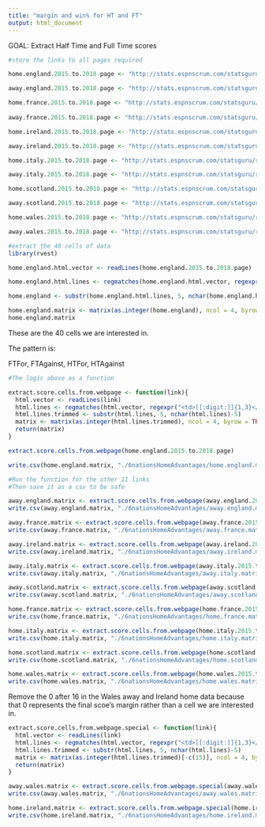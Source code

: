 ```yaml
---
title: "margin and win% for HT and FT"
output: html_document
---
```


GOAL:
Extract Half Time and Full Time scores

```r
#store the links to all pages required

home.england.2015.to.2018.page <- "http://stats.espnscrum.com/statsguru/rugby/stats/index.html?class=1;home_or_away=1;spanmax1=31+Dec+2018;spanmin1=1+Jan+2015;spanval1=span;team=1;template=results;trophy=2;type=team;view=results"

away.england.2015.to.2018.page <- "http://stats.espnscrum.com/statsguru/rugby/stats/index.html?class=1;home_or_away=2;spanmax1=31+Dec+2018;spanmin1=1+Jan+2015;spanval1=span;team=1;template=results;trophy=2;type=team;view=results"

home.france.2015.to.2018.page <- "http://stats.espnscrum.com/statsguru/rugby/stats/index.html?class=1;home_or_away=1;spanmax1=31+Dec+2018;spanmin1=1+Jan+2015;spanval1=span;team=9;template=results;trophy=2;type=team;view=results"
  
away.france.2015.to.2018.page <- "http://stats.espnscrum.com/statsguru/rugby/stats/index.html?class=1;home_or_away=2;spanmax1=31+Dec+2018;spanmin1=1+Jan+2015;spanval1=span;team=9;template=results;trophy=2;type=team;view=results"

home.ireland.2015.to.2018.page <- "http://stats.espnscrum.com/statsguru/rugby/stats/index.html?class=1;home_or_away=1;spanmax1=31+Dec+2018;spanmin1=1+Jan+2015;spanval1=span;team=3;template=results;trophy=2;type=team;view=results"

away.ireland.2015.to.2018.page <- "http://stats.espnscrum.com/statsguru/rugby/stats/index.html?class=1;home_or_away=2;spanmax1=31+Dec+2018;spanmin1=1+Jan+2015;spanval1=span;team=3;template=results;trophy=2;type=team;view=results"

home.italy.2015.to.2018.page <- "http://stats.espnscrum.com/statsguru/rugby/stats/index.html?class=1;home_or_away=1;spanmax1=31+Dec+2018;spanmin1=1+Jan+2015;spanval1=span;team=20;template=results;trophy=2;type=team;view=results"

away.italy.2015.to.2018.page <- "http://stats.espnscrum.com/statsguru/rugby/stats/index.html?class=1;home_or_away=2;spanmax1=31+Dec+2018;spanmin1=1+Jan+2015;spanval1=span;team=20;template=results;trophy=2;type=team;view=results"

home.scotland.2015.to.2018.page <- "http://stats.espnscrum.com/statsguru/rugby/stats/index.html?class=1;home_or_away=1;spanmax1=31+Dec+2018;spanmin1=1+Jan+2015;spanval1=span;team=2;template=results;trophy=2;type=team;view=results"

away.scotland.2015.to.2018.page <- "http://stats.espnscrum.com/statsguru/rugby/stats/index.html?class=1;home_or_away=2;spanmax1=31+Dec+2018;spanmin1=1+Jan+2015;spanval1=span;team=2;template=results;trophy=2;type=team;view=results"

home.wales.2015.to.2018.page <- "http://stats.espnscrum.com/statsguru/rugby/stats/index.html?class=1;home_or_away=1;spanmax1=31+Dec+2018;spanmin1=1+Jan+2015;spanval1=span;team=4;template=results;trophy=2;type=team;view=results"

away.wales.2015.to.2018.page <- "http://stats.espnscrum.com/statsguru/rugby/stats/index.html?class=1;home_or_away=2;spanmax1=31+Dec+2018;spanmin1=1+Jan+2015;spanval1=span;team=4;template=results;trophy=2;type=team;view=results"
```

```r
#extract the 40 cells of data
library(rvest)

home.england.html.vector <- readLines(home.england.2015.to.2018.page)

home.england.html.lines <- regmatches(home.england.html.vector, regexpr("<td>[[:digit:]]{1,3}</td>", home.england.html.vector))

home.england <- substr(home.england.html.lines, 5, nchar(home.england.html.lines)-5)

home.england.matrix <- matrix(as.integer(home.england), ncol = 4, byrow = TRUE)
home.england.matrix
```

These are the 40 cells we are interested in.

The pattern is:

FTFor, FTAgainst, HTFor, HTAgainst

```r
#The logic above as a function

extract.score.cells.from.webpage <- function(link){
  html.vector <- readLines(link)
  html.lines <- regmatches(html.vector, regexpr("<td>[[:digit:]]{1,3}</td>", html.vector))
  html.lines.trimmed <- substr(html.lines, 5, nchar(html.lines)-5)
  matrix <- matrix(as.integer(html.lines.trimmed), ncol = 4, byrow = TRUE)
  return(matrix)
}

extract.score.cells.from.webpage(home.england.2015.to.2018.page)
```

```r
write.csv(home.england.matrix, "./6nationsHomeAdvantages/home.england.matrix.csv")

#Run the function for the other 11 links
#Then save it as a csv to be safe

away.england.matrix <- extract.score.cells.from.webpage(away.england.2015.to.2018.page)
write.csv(away.england.matrix, "./6nationsHomeAdvantages/away.england.matrix.csv")

away.france.matrix <- extract.score.cells.from.webpage(away.france.2015.to.2018.page)
write.csv(away.france.matrix, "./6nationsHomeAdvantages/away.france.matrix.csv")

away.ireland.matrix <- extract.score.cells.from.webpage(away.ireland.2015.to.2018.page)
write.csv(away.ireland.matrix, "./6nationsHomeAdvantages/away.ireland.matrix.csv")

away.italy.matrix <- extract.score.cells.from.webpage(away.italy.2015.to.2018.page)
write.csv(away.italy.matrix, "./6nationsHomeAdvantages/away.italy.matrix.csv")

away.scotland.matrix <- extract.score.cells.from.webpage(away.scotland.2015.to.2018.page)
write.csv(away.scotland.matrix, "./6nationsHomeAdvantages/away.scotland.matrix.csv")

home.france.matrix <- extract.score.cells.from.webpage(home.france.2015.to.2018.page)
write.csv(home.france.matrix, "./6nationsHomeAdvantages/home.france.matrix.csv")

home.italy.matrix <- extract.score.cells.from.webpage(home.italy.2015.to.2018.page)
write.csv(home.italy.matrix, "./6nationsHomeAdvantages/home.italy.matrix.csv")

home.scotland.matrix <- extract.score.cells.from.webpage(home.scotland.2015.to.2018.page)
write.csv(home.scotland.matrix, "./6nationsHomeAdvantages/home.scotland.matrix.csv")

home.wales.matrix <- extract.score.cells.from.webpage(home.wales.2015.to.2018.page)
write.csv(home.wales.matrix, "./6nationsHomeAdvantages/home.wales.matrix.csv")
```

Remove the 0 after 16 in the Wales away and Ireland home data because that 0 represents the final scoe's margin rather than a cell we are interested in.

```r
extract.score.cells.from.webpage.special <- function(link){
  html.vector <- readLines(link)
  html.lines <- regmatches(html.vector, regexpr("<td>[[:digit:]]{1,3}</td>", html.vector))
  html.lines.trimmed <- substr(html.lines, 5, nchar(html.lines)-5)
  matrix <- matrix(as.integer(html.lines.trimmed)[-c(15)], ncol = 4, byrow = TRUE) #HARD CODING
  return(matrix)
}

away.wales.matrix <- extract.score.cells.from.webpage.special(away.wales.2015.to.2018.page)
write.csv(away.wales.matrix, "./6nationsHomeAdvantages/away.wales.matrix.csv")

home.ireland.matrix <- extract.score.cells.from.webpage.special(home.ireland.2015.to.2018.page)
write.csv(home.ireland.matrix, "./6nationsHomeAdvantages/home.ireland.matrix.csv")
```